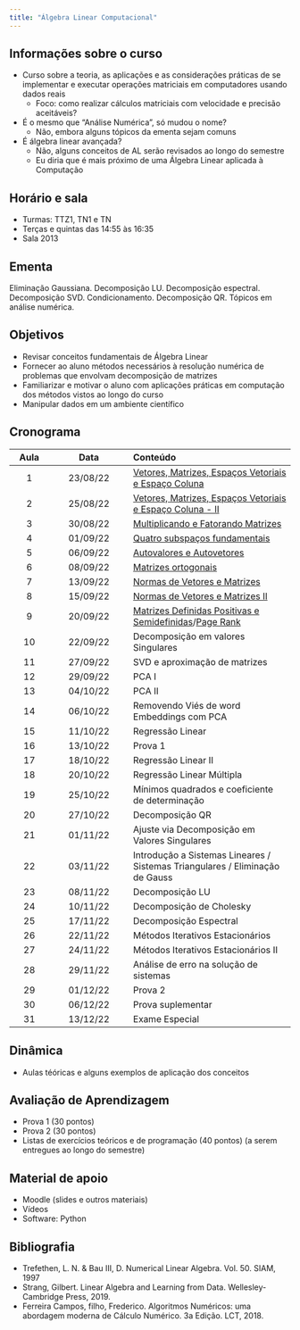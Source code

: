 ```yaml
---
title: "Álgebra Linear Computacional"
---
```


## Informações sobre o curso
- Curso sobre a teoria, as aplicações e as considerações práticas de se implementar e executar operações matriciais em computadores usando dados reais
    - Foco: como realizar cálculos matriciais com velocidade e precisão aceitáveis?
- É o mesmo que "Análise Numérica", só mudou o nome?
    - Não, embora alguns tópicos da ementa sejam comuns
- É álgebra linear avançada?
    - Não, alguns conceitos de AL serão revisados ao longo do semestre
    - Eu diria que é mais próximo de uma Álgebra Linear aplicada à Computação

## Horário e sala
- Turmas: TTZ1, TN1 e TN
- Terças e quintas das 14:55 às 16:35
- Sala 2013


## Ementa
Eliminação Gaussiana. Decomposição LU. Decomposição espectral. Decomposição SVD. Condicionamento. Decomposição QR. Tópicos em análise numérica.

## Objetivos
- Revisar conceitos fundamentais de Álgebra Linear
- Fornecer ao aluno métodos necessários à resolução numérica de problemas que envolvam decomposição de matrizes
- Familiarizar e motivar o aluno com aplicações práticas em computação dos métodos vistos ao longo do curso
- Manipular dados em um ambiente científico

## Cronograma


| Aula | Data     | Conteúdo       |
|:--:|:------:|:---------------|
| 1|23/08/22|[Vetores, Matrizes, Espaços Vetoriais e Espaço Coluna](https://heitorramos.github.io/Slides_ALC/Aula01.html)|
|2|25/08/22| [Vetores, Matrizes, Espaços Vetoriais e Espaço Coluna - II](https://heitorramos.github.io/Slides_ALC/Aula01.html)|
|3|30/08/22|[Multiplicando e Fatorando Matrizes](https://heitorramos.github.io/Slides_ALC/Aula02.html)|
|4|01/09/22|[Quatro subspaços fundamentais](https://heitorramos.github.io/Slides_ALC/Aula03.html)|
|5|06/09/22|[Autovalores e Autovetores](https://heitorramos.github.io/Slides_ALC/Aula04.html) |
|6|08/09/22|[Matrizes ortogonais <!-- colocar também matrizes positivas definidas-->](https://heitorramos.github.io/Slides_ALC/Aula05.html)|
|7|13/09/22|[Normas de Vetores e Matrizes](https://heitorramos.github.io/Slides_ALC/Aula06.html)|
|8|15/09/22|[Normas de Vetores e Matrizes II](https://heitorramos.github.io/Slides_ALC/Aula07.html)|
|9|20/09/22|[Matrizes Definidas Positivas e Semidefinidas](https://heitorramos.github.io/Slides_ALC/Aula08.html)/[Page Rank](https://heitorramos.github.io/Slides_ALC/Aula09.html)|
|10|22/09/22|Decomposição em valores Singulares|
|11|27/09/22|SVD e aproximação de matrizes|
|12|29/09/22|PCA I|
|13|04/10/22|PCA II|
|14|06/10/22|Removendo Viés de word Embeddings com PCA|
|15|11/10/22|Regressão Linear|
|16|13/10/22|[Prova 1]{.vermelho}|
|17|18/10/22|Regressão Linear II|
|18|20/10/22|Regressão Linear Múltipla|
|19|25/10/22|Mínimos quadrados e coeficiente de determinação|
|20|27/10/22|Decomposição QR|
|21|01/11/22|Ajuste via Decomposição em Valores Singulares|
|22|03/11/22|Introdução a Sistemas Lineares / Sistemas Triangulares / Eliminação de Gauss|
|23|08/11/22|Decomposição LU|
|24|10/11/22|Decomposição de Cholesky|
|25|17/11/22|Decomposição Espectral|
|26|22/11/22|Métodos Iterativos Estacionários|
|27|24/11/22|Métodos Iterativos Estacionários II|
|28|29/11/22|Análise de erro na solução de sistemas|
|29|01/12/22|[Prova 2]{.vermelho}|
|30|06/12/22|Prova suplementar|
|31|13/12/22|Exame Especial|


## Dinâmica
- Aulas téóricas e alguns exemplos de aplicação dos conceitos 


## Avaliação de Aprendizagem
- Prova 1 (30 pontos)
- Prova 2 (30 pontos)
- Listas de exercícios teóricos e de programação (40 pontos) (a serem entregues ao longo do semestre)

## Material de apoio
- Moodle (slides e outros materiais) 
- Vídeos
- Software: Python


## Bibliografia
- Trefethen, L. N. & Bau III, D. Numerical Linear Algebra. Vol. 50. SIAM, 1997 
- Strang, Gilbert. Linear Algebra and Learning from Data. Wellesley-Cambridge Press, 2019.
- Ferreira Campos, filho, Frederico. Algoritmos Numéricos: uma abordagem moderna de Cálculo Numérico. 3a Edição. LCT, 2018.
